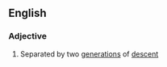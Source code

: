 ==English==

===Adjective===
{{en-adj|pos=[[twice]] [[removed]]|-}}

# {{context|of distant cousins}} Separated by two [[generation]]s of [[descent]]